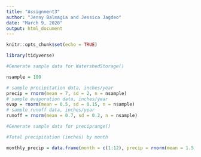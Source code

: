 ```yaml
---
title: "Assignment3"
author: "Jenny Balmagia and Jessica Jagdeo"
date: "March 9, 2020"
output: html_document
---
```


```r
knitr::opts_chunk$set(echo = TRUE)

library(tidyverse)
```


```r
#Generate sample data for WatershedStorage()

nsample = 100

# sample precipitation data, inches/year
precip = rnorm(mean = 7, sd = 2, n = nsample)
# sample evaporation data, inches/year
evap = rnorm(mean = 0.5, sd = 0.15, n = nsample)
# sample runoff data, inches/year
runoff = rnorm(mean = 0.7, sd = 0.2, n = nsample)

```


```r
#Generate sample data for preciprange()

#Total precipitation (inches) by month

monthly_precip = data.frame(month = c(1:12), precip = rnorm(mean = 1.5, sd = 1, n = 12))


```

